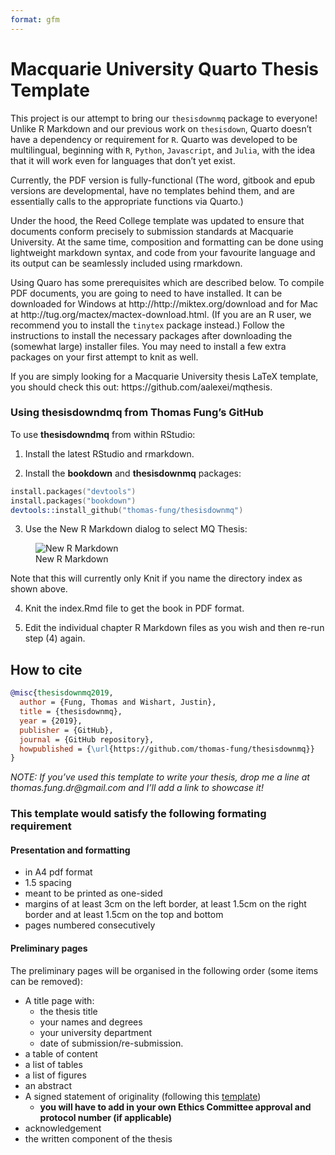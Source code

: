 ```yaml
---
format: gfm
---
```


<!-- README.md is generated from README.qmd. Please edit that file -->

# Macquarie University Quarto Thesis Template

This project is our attempt to bring our `thesisdownmq` package to everyone! 
Unlike R Markdown and our previous work on `thesisdown`, Quarto doesn't have a dependency or requirement for `R`. Quarto was developed to be multilingual, beginning with `R`, `Python`, `Javascript`, and `Julia`, with the idea that it will work even for languages that don't yet exist. 

Currently, the PDF version is fully-functional (The word, gitbook and epub versions are developmental, have no templates behind them, and are essentially calls to the appropriate functions via Quarto.)

Under the hood, the Reed College \LaTeX{} template was updated to ensure that documents conform precisely to submission standards at Macquarie University. At the same time, composition and formatting can be done using lightweight markdown syntax, and code from your favourite language and its output can be seamlessly included using rmarkdown.

Using Quaro has some prerequisites which are described below. To compile PDF documents, you are going to need to have \LaTeX{} installed. It can be downloaded for Windows at http://http://miktex.org/download and for Mac at http://tug.org/mactex/mactex-download.html. (If you are an R user, we recommend you to install the `tinytex` package instead.) Follow the instructions to install the necessary packages after downloading the (somewhat large) installer files. You may need to install a few extra \LaTeX{} packages on your first attempt to knit as well.

If you are simply looking for a Macquarie University thesis LaTeX template, you should check this out: https://github.com/aalexei/mqthesis.

### Using thesisdowndmq from Thomas Fung's GitHub

To use **thesisdowndmq** from within RStudio:

1) Install the latest RStudio and rmarkdown.

2) Install the **bookdown** and **thesisdownmq** packages:

```S
install.packages("devtools")
install.packages("bookdown")
devtools::install_github("thomas-fung/thesisdownmq")
```

3) Use the New R Markdown dialog to select MQ Thesis:

![New R Markdown](thesis_rmd.png)

Note that this will currently only Knit if you name the directory index as shown above.

4) Knit the index.Rmd file to get the book in PDF format.

5) Edit the individual chapter R Markdown files as you wish and then re-run step (4) again.

## How to cite 

```bibtex
@misc{thesisdownmq2019,
  author = {Fung, Thomas and Wishart, Justin},
  title = {thesisdownmq},
  year = {2019},
  publisher = {GitHub},
  journal = {GitHub repository},
  howpublished = {\url{https://github.com/thomas-fung/thesisdownmq}}
}
```

*NOTE: If you've used this template to write your thesis, drop me a line at thomas.fung.dr@gmail.com and I'll add a link to showcase it!*

### This template would satisfy the following formating requirement 

#### Presentation and formatting
- in A4 pdf format
- 1.5 spacing
- meant to be printed as one-sided
- margins of at least 3cm on the left border, at least 1.5cm on the right border and at least 1.5cm on the top and bottom
- pages numbered consecutively


#### Preliminary pages

The preliminary pages will be organised in the following order (some items can be removed):

- A title page with:
    - the thesis title
    - your names and degrees
    - your university department
    - date of submission/re-submission.
- a table of content
- a list of tables
- a list of figures
- an abstract 
- A signed statement of originality (following this [template](https://students.mq.edu.au/__data/assets/word_doc/0004/1141276/statement-of-originality-example.docx))
    - **you will have to add in your own Ethics Committee approval and protocol number (if applicable)**
- acknowledgement
- the written component of the thesis

